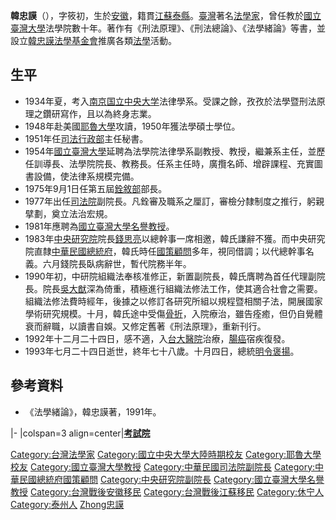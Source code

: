 {{Infobox_officeholder
| name = 韓忠謨
| image name = 
| width = 230
| now = 
| period =
| Sex = 男 
| Native place = {{ROC}}
| date of birth = {{birth date|1915|7|28}}
| date of death = {{death date and age|1993|7|24|1915|7|28}}
| party = 
| place of birth ={{ROC-1912|安徽省}}[[休寧縣|休寧縣]]
| place of death ={{ROC}}[[臺北市|臺北市]][[臺北市中正區|中正區]][[臺大醫院|臺大醫院]]
| educate = 
*[[国立中央大学_(南京)|国立中央大学]]法律學系畢業
*美國[[耶魯大學|耶魯大學]]法學碩士
*美國[[耶魯大學|耶魯大學]]法學博士班肄業
| past = 
*[[江蘇吳縣地方法院|江蘇吳縣地方法院]][[推事|推事]]
*[[司法行政部|司法行政部]]主任秘書（1951年－）
*[[國立臺灣大學|國立臺灣大學]]法律學系副教授、教授（1954年－）
*[[國立臺灣大學|國立臺灣大學]]法律學系系主任（1958－1966年）
*[[國立臺灣大學|國立臺灣大學]]法學院院長（1970－1975年）
*[[銓敘部|銓敘部]]部長（1975年11月－1977年4月）
*[[司法院|司法院]]副院長（1977－1979年）
*[[總統府國策顧問|總統府國策顧問]] 
*[[中央研究院|中央研究院]]代理副院長
}}
'''韓忠謨'''（{{bd|1915年|7月28日|1993年|7月24日|catIdx=Han韓忠謨}}），字筱初，生於[[安徽|安徽]]，籍貫[[江蘇|江蘇]][[泰县_(江苏省)|泰縣]]。[[臺灣|臺灣]]著名[[法學家|法學家]]，曾任教於[[國立臺灣大學|國立臺灣大學]]法學院數十年。著作有《刑法原理》、《刑法總論》、《法學緒論》等書，並設立[[韓忠謨法學基金會|韓忠謨法學基金會]]推廣各類[[法學|法學]]活動。

==生平==
*1934年夏，考入[[南京|南京]][[国立中央大学_(南京)|国立中央大学]]法律學系。受課之餘，孜孜於法學暨刑法原理之鑽研寫作，且以為終身志業。
*1948年赴美國[[耶魯大學|耶魯大學]]攻讀，1950年獲法學碩士學位。
*1951年任[[司法行政部|司法行政部]]主任秘書。
*1954年[[國立臺灣大學|國立臺灣大學]]延聘為法學院法律學系副教授、教授，繼兼系主任，並歷任訓導長、法學院院長、教務長。任系主任時，廣攬名師、增辟課程、充實圖書設備，使法律系規模完備。 
*1975年9月1日任第五屆[[銓敘部|銓敘部]]部長。
*1977年出任[[司法院|司法院]]副院長。凡銓審及職系之厘訂，審檢分隸制度之推行，躬親擘劃，奠立法治宏規。
*1981年應聘為[[國立臺灣大學|國立臺灣大學]][[名譽教授|名譽教授]]。
*1983年[[中央研究院|中央研究院]]院長[[錢思亮|錢思亮]]以總幹事一席相邀，韓氏謙辭不獲。而中央研究院直隸[[中華民國總統府|中華民國總統府]]，韓氏時任[[國策顧問|國策顧問]]多年，視同借調；以代總幹事名義。六月錢院長臥病辭世，暫代院務半年。
*1990年初，中研院組織法奉核准修正，新置副院長，韓氏膺聘為首任代理副院長。院長[[吳大猷|吳大猷]]深為倚重，積極進行組織法修法工作，使其適合社會之需要。組織法修法費時經年，後據之以修訂各研究所組以規程暨相關子法，開展國家學術研究規模。十月，韓氏途中受傷[[骨折|骨折]]，入院療治，雖告痊癒，但仍自覺體衰而辭職，以讀書自娛。又修定舊著《刑法原理》，重新刊行。
*1992年十二月二十四日，感不適，入[[台大醫院|台大醫院]]治療，[[腸癌|腸癌]]宿疾復發。
*1993年七月二十四日逝世，終年七十八歲。十月四日，總統[[褒揚令|明令褒揚]]。

==參考資料==
*《法學緒論》，韓忠謨著，1991年。

{{start box}}
{{s-gov}}
|-
|colspan=3 align=center|{{ROC}}'''[[考試院|考試院]]'''
{{s-before|[[石覺|石  覺]]|第三、四、五届}}
{{s-title|[[中華民國考試院|中華民國考試院]][[銓敘部|銓敘部]]部長|第五屆<br>1975年9月1日-1977年4月14日}}
{{s-after|[[鄧傳楷|鄧傳楷]]|第五、六屆}}
{{end box}}

{{authority control}}
{{DEFAULTSORT:Han韓忠謨}}
[[Category:台灣法學家|Category:台灣法學家]]
[[Category:國立中央大學大陸時期校友|Category:國立中央大學大陸時期校友]]
[[Category:耶魯大學校友|Category:耶魯大學校友]]
[[Category:國立臺灣大學教授|Category:國立臺灣大學教授]]
[[Category:中華民國司法院副院長|Category:中華民國司法院副院長]]
[[Category:中華民國總統府國策顧問|Category:中華民國總統府國策顧問]]
[[Category:中央研究院副院長|Category:中央研究院副院長]]
[[Category:國立臺灣大學名譽教授|Category:國立臺灣大學名譽教授]]
[[Category:台灣戰後安徽移民|Category:台灣戰後安徽移民]]
[[Category:台灣戰後江蘇移民|Category:台灣戰後江蘇移民]]
[[Category:休宁人|Category:休宁人]]
[[Category:泰州人|Category:泰州人]]
[[Category:韓姓|Zhong忠謨]]